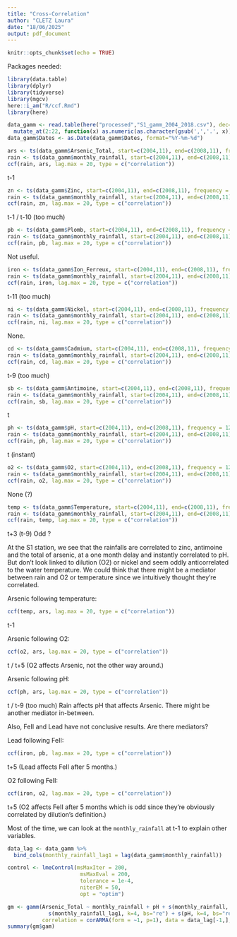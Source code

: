 ```yaml
---
title: "Cross-Correlation"
author: "CLETZ Laura"
date: "18/06/2025"
output: pdf_document
---
```


```r
knitr::opts_chunk$set(echo = TRUE)
```

Packages needed:
```r
library(data.table)
library(dplyr)
library(tidyverse)
library(mgcv)
here::i_am("R/ccf.Rmd")
library(here)
```

```r
data_gamm <- read.table(here("processed","S1_gamm_2004_2018.csv"), dec=c(',','.'), sep=';', header=T) %>% 
  mutate_at(2:22, function(x) as.numeric(as.character(gsub(',','.', x))))
data_gamm$Dates <- as.Date(data_gamm$Dates, format="%Y-%m-%d")
```

```r
ars <- ts(data_gamm$Arsenic_Total, start=c(2004,11), end=c(2008,11), frequency = 12)
rain <- ts(data_gamm$monthly_rainfall, start=c(2004,11), end=c(2008,11), frequency = 12)
ccf(rain, ars, lag.max = 20, type = c("correlation"))
```
t-1

```r
zn <- ts(data_gamm$Zinc, start=c(2004,11), end=c(2008,11), frequency = 12)
rain <- ts(data_gamm$monthly_rainfall, start=c(2004,11), end=c(2008,11), frequency = 12)
ccf(rain, zn, lag.max = 20, type = c("correlation"))
```
t-1 / t-10 (too much)

```r
pb <- ts(data_gamm$Plomb, start=c(2004,11), end=c(2008,11), frequency = 12)
rain <- ts(data_gamm$monthly_rainfall, start=c(2004,11), end=c(2008,11), frequency = 12)
ccf(rain, pb, lag.max = 20, type = c("correlation"))
```
Not useful.

```r
iron <- ts(data_gamm$Ion_Ferreux, start=c(2004,11), end=c(2008,11), frequency = 12)
rain <- ts(data_gamm$monthly_rainfall, start=c(2004,11), end=c(2008,11), frequency = 12)
ccf(rain, iron, lag.max = 20, type = c("correlation"))
```
t-11 (too much)

```r
ni <- ts(data_gamm$Nickel, start=c(2004,11), end=c(2008,11), frequency = 12)
rain <- ts(data_gamm$monthly_rainfall, start=c(2004,11), end=c(2008,11), frequency = 12)
ccf(rain, ni, lag.max = 20, type = c("correlation"))
```
None.

```r
cd <- ts(data_gamm$Cadmium, start=c(2004,11), end=c(2008,11), frequency = 12)
rain <- ts(data_gamm$monthly_rainfall, start=c(2004,11), end=c(2008,11), frequency = 12)
ccf(rain, cd, lag.max = 20, type = c("correlation"))
```

t-9 (too much)

```r
sb <- ts(data_gamm$Antimoine, start=c(2004,11), end=c(2008,11), frequency = 12)
rain <- ts(data_gamm$monthly_rainfall, start=c(2004,11), end=c(2008,11), frequency = 12)
ccf(rain, sb, lag.max = 20, type = c("correlation"))
```
t

```r
ph <- ts(data_gamm$pH, start=c(2004,11), end=c(2008,11), frequency = 12)
rain <- ts(data_gamm$monthly_rainfall, start=c(2004,11), end=c(2008,11), frequency = 12)
ccf(rain, ph, lag.max = 20, type = c("correlation"))
```
t (instant)

```r
o2 <- ts(data_gamm$O2, start=c(2004,11), end=c(2008,11), frequency = 12)
rain <- ts(data_gamm$monthly_rainfall, start=c(2004,11), end=c(2008,11), frequency = 12)
ccf(rain, o2, lag.max = 20, type = c("correlation"))
```
None (?)

```r
temp <- ts(data_gamm$Temperature, start=c(2004,11), end=c(2008,11), frequency = 12)
rain <- ts(data_gamm$monthly_rainfall, start=c(2004,11), end=c(2008,11), frequency = 12)
ccf(rain, temp, lag.max = 20, type = c("correlation"))
```
t+3 (t-9) Odd ?

At the S1 station, we see that the rainfalls are correlated to zinc, antimoine and the total of arsenic, at a one month delay and instantly correlated to pH. But don't look linked to dilution (O2) or nickel and seem oddly anticorrelated to the water temperature. We could think that there might be a mediator between rain and O2 or temperature since we intuitively thought they're correlated.

Arsenic following temperature:
```r
ccf(temp, ars, lag.max = 20, type = c("correlation"))
```
t-1

Arsenic following O2:
```r
ccf(o2, ars, lag.max = 20, type = c("correlation"))
```
t / t+5 (O2 affects Arsenic, not the other way around.)

Arsenic following pH:
```r
ccf(ph, ars, lag.max = 20, type = c("correlation"))
```
t / t-9 (too much) 
Rain affects pH that affects Arsenic. There might be another mediator in-between.

Also, FeII and Lead have not conclusive results. Are there mediators?

Lead following FeII:
```r
ccf(iron, pb, lag.max = 20, type = c("correlation"))
```

t+5 (Lead affects FeII after 5 months.)

O2 following FeII:
```r
ccf(iron, o2, lag.max = 20, type = c("correlation"))
```
t+5 (O2 affects FeII after 5 months which is odd since they're obviously correlated by dilution's definition.)

Most of the time, we can look at the `monthly_rainfall` at t-1 to explain other variables.

```r
data_lag <- data_gamm %>%
  bind_cols(monthly_rainfall_lag1 = lag(data_gamm$monthly_rainfall))

control <- lmeControl(msMaxIter = 200, 
                       msMaxEval = 200,
                       tolerance = 1e-4,
                       niterEM = 50,
                       opt = "optim")

gm <- gamm(Arsenic_Total ~ monthly_rainfall + pH + s(monthly_rainfall, k=4, bs="re") +
             s(monthly_rainfall_lag1, k=4, bs="re") + s(pH, k=4, bs="re"), 
           correlation = corARMA(form = ~1, p=1), data = data_lag[-1,], control = control)
summary(gm$gam)
```




